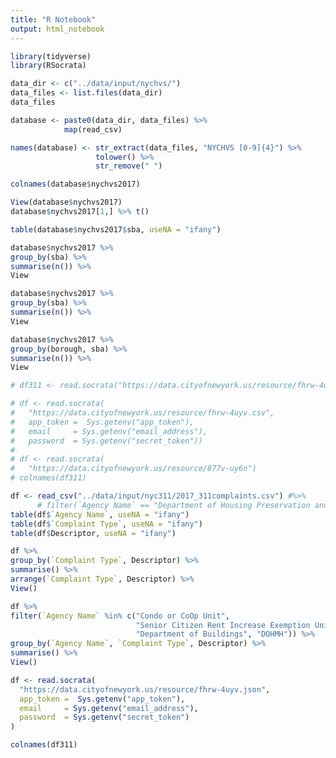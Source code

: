 ```yaml
---
title: "R Notebook"
output: html_notebook
---
```

```r
library(tidyverse)
library(RSocrata)
```

```r
data_dir <- c("../data/input/nychvs/")
data_files <- list.files(data_dir)
data_files

database <- paste0(data_dir, data_files) %>%
            map(read_csv)

names(database) <- str_extract(data_files, "NYCHVS [0-9]{4}") %>%
                   tolower() %>%
                   str_remove(" ")

colnames(database$nychvs2017)

View(database$nychvs2017)
database$nychvs2017[1,] %>% t()

table(database$nychvs2017$sba, useNA = "ifany")

database$nychvs2017 %>%
group_by(sba) %>%
summarise(n()) %>%
View

database$nychvs2017 %>%
group_by(sba) %>%
summarise(n()) %>%
View

database$nychvs2017 %>%
group_by(borough, sba) %>%
summarise(n()) %>%
View
```


```r
# df311 <- read.socrata("https://data.cityofnewyork.us/resource/fhrw-4uyv.json")

# df <- read.socrata(
#   "https://data.cityofnewyork.us/resource/fhrw-4uyv.csv",
#   app_token =  Sys.getenv("app_token"),
#   email     = Sys.getenv("email_address"),
#   password  = Sys.getenv("secret_token"))
# 
# df <- read.socrata(
#   "https://data.cityofnewyork.us/resource/877v-uy6n")
# colnames(df311)

df <- read_csv("../data/input/nyc311/2017_311complaints.csv") #%>%
      # filter(`Agency Name` == "Department of Housing Preservation and Development")
table(df$`Agency Name`, useNA = "ifany")
table(df$`Complaint Type`, useNA = "ifany")
table(df$Descriptor, useNA = "ifany")

df %>%
group_by(`Complaint Type`, Descriptor) %>%
summarise() %>%
arrange(`Complaint Type`, Descriptor) %>%
View()

df %>%
filter(`Agency Name` %in% c("Condo or CoOp Unit", 
                            "Senior Citizen Rent Increase Exemption Unit", 
                            "Department of Buildings", "DOHMH")) %>%
group_by(`Agency Name`, `Complaint Type`, Descriptor) %>%
summarise() %>%
View()

df <- read.socrata(
  "https://data.cityofnewyork.us/resource/fhrw-4uyv.json",
  app_token =  Sys.getenv("app_token"),
  email     = Sys.getenv("email_address"),
  password  = Sys.getenv("secret_token")
)

colnames(df311)
```

